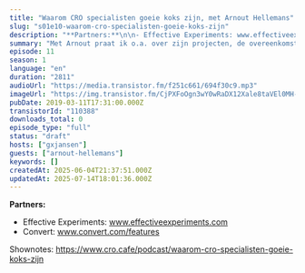 ```yaml
---
title: "Waarom CRO specialisten goeie koks zijn, met Arnout Hellemans"
slug: "s01e10-waarom-cro-specialisten-goeie-koks-zijn"
description: "**Partners:**\n\n- Effective Experiments: www.effectiveexperiments.com\n- Convert: www.convert.com/features\n\nShownotes: https://www.cro.cafe/podcast/waarom-cro-specialisten-goeie-koks-zijn"
summary: "Met Arnout praat ik o.a. over zijn projecten, de overeenkomsten tussen CRO en SEO, het belang van een experimentele mindset, waarom veel CRO specialisten goeie koks zijn, het op orde hebben van de basics van je website (zoals snelheid van de pagina) en het gebruiken van Google Analytics Calculated Metrics voor het bouwen van een \"Frustratie metric\"."
episode: 11
season: 1
language: "en"
duration: "2811"
audioUrl: "https://media.transistor.fm/f251c661/694f30c9.mp3"
imageUrl: "https://img.transistor.fm/CjPXFoOgn3wY0wRaDX12Xale8taVEl0MH-mOefvdmPY/rs:fill:3000:3000:1/q:60/aHR0cHM6Ly9pbWct/dXBsb2FkLXByb2R1/Y3Rpb24udHJhbnNp/c3Rvci5mbS9lcGlz/b2RlLzExMDM4OC8x/NjAxNTg4NjkxLWFy/dHdvcmsuanBn.webp"
pubDate: 2019-03-11T17:31:00.000Z
transistorId: "110388"
downloads_total: 0
episode_type: "full"
status: "draft"
hosts: ["gxjansen"]
guests: ["arnout-hellemans"]
keywords: []
createdAt: 2025-06-04T21:37:51.000Z
updatedAt: 2025-07-14T18:01:36.000Z
---
```


**Partners:**

- Effective Experiments: www.effectiveexperiments.com
- Convert: www.convert.com/features

Shownotes: https://www.cro.cafe/podcast/waarom-cro-specialisten-goeie-koks-zijn
